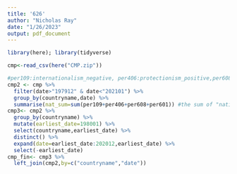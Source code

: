 ```yaml
---
title: '626'
author: "Nicholas Ray"
date: "1/26/2023"
output: pdf_document
---
```

```r
library(here); library(tidyverse)
```
```r
cmp<-read_csv(here("CMP.zip"))
```
```r
#per109:internationalism_negative, per406:protectionism_positive,per608:multiculturalism_negative,per601:national_...
cmp2 <- cmp %>%
  filter(date>"197912" & date<"202101") %>%
  group_by(countryname,date) %>%
  summarise(nat_sum=sum(per109+per406+per608+per601)) #the sum of "nationalist" platforms in a country-election, some measure of incumbent response
cmp3<- cmp2 %>%
  group_by(countryname) %>%
  mutate(earliest_date=198001) %>%
  select(countryname,earliest_date) %>%
  distinct() %>%
  expand(date=earliest_date:202012,earliest_date) %>%
  select(-earliest_date)
cmp_fin<- cmp3 %>%
  left_join(cmp2,by=c("countryname","date"))
```